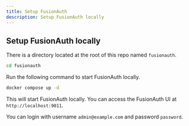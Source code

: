 ```yaml
---
title: Setup FusionAuth
description: Setup FusionAuth locally
---
```


## Setup FusionAuth locally

There is a directory located at the root of this repo named `fusionauth`.
```bash
cd fusionauth
```

Run the following command to start FusionAuth locally.
```bash
docker compose up -d
```

This will start FusionAuth locally. You can access the FusionAuth UI at `http://localhost:9011`.

You can login with username `admin@example.com` and password `password`.
